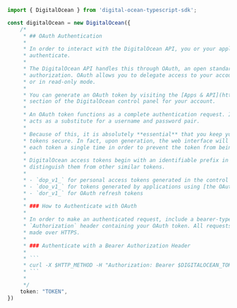 ```typescript index.ts
import { DigitalOcean } from 'digital-ocean-typescript-sdk';

const digitalOcean = new DigitalOcean({
    /*
     * ## OAuth Authentication
     * 
     * In order to interact with the DigitalOcean API, you or your application must
     * authenticate.
     * 
     * The DigitalOcean API handles this through OAuth, an open standard for
     * authorization. OAuth allows you to delegate access to your account in full
     * or in read-only mode.
     * 
     * You can generate an OAuth token by visiting the [Apps & API](https://cloud.digitalocean.com/account/api/tokens)
     * section of the DigitalOcean control panel for your account.
     * 
     * An OAuth token functions as a complete authentication request. In effect, it
     * acts as a substitute for a username and password pair.
     * 
     * Because of this, it is absolutely **essential** that you keep your OAuth
     * tokens secure. In fact, upon generation, the web interface will only display
     * each token a single time in order to prevent the token from being compromised.
     * 
     * DigitalOcean access tokens begin with an identifiable prefix in order to
     * distinguish them from other similar tokens.
     * 
     * - `dop_v1_` for personal access tokens generated in the control panel
     * - `doo_v1_` for tokens generated by applications using [the OAuth flow](https://docs.digitalocean.com/reference/api/oauth-api/)
     * - `dor_v1_` for OAuth refresh tokens
     * 
     * ### How to Authenticate with OAuth
     * 
     * In order to make an authenticated request, include a bearer-type
     * `Authorization` header containing your OAuth token. All requests must be
     * made over HTTPS.
     * 
     * ### Authenticate with a Bearer Authorization Header
     * 
     * ```
     * curl -X $HTTP_METHOD -H "Authorization: Bearer $DIGITALOCEAN_TOKEN" "https://api.digitalocean.com/v2/$OBJECT"
     * ```
     * 
     */
    token: "TOKEN",
})